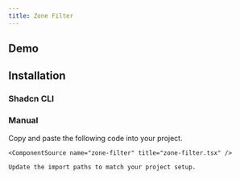 ```yaml
---
title: Zone Filter
---
```


## Demo

<ComponentPreview name="zone-filter-demo" />

## Installation

### Shadcn CLI

<ComponentInstall command="npx shadcn@latest add https://laviecn.vercel.app/r/zone-filter.json" />

### Manual

<Steps>
  <Step>
    Copy and paste the following code into your project.

    <ComponentSource name="zone-filter" title="zone-filter.tsx" />

  </Step>
  <Step>

    Update the import paths to match your project setup.

  </Step>
</Steps>
